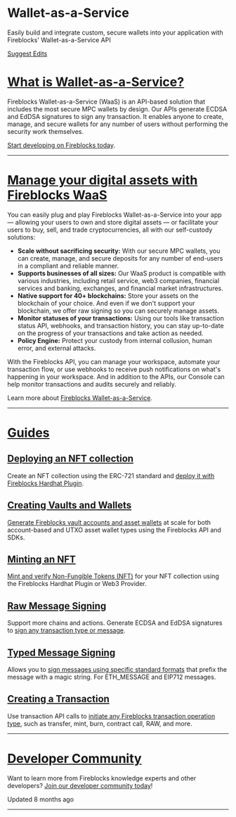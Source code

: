   # Wallet-as-a-Service

Easily build and integrate custom, secure wallets into your application with Fireblocks' Wallet-as-a-Service API

[Suggest Edits](/edit/wallet-as-a-service)

# [What is Wallet-as-a-Service?](#what-is-wallet-as-a-service)

Fireblocks Wallet-as-a-Service (WaaS) is an API-based solution that includes the most secure MPC wallets by design. Our APIs generate ECDSA and EdDSA signatures to sign any transaction. It enables anyone to create, manage, and secure wallets for any number of users without performing the security work themselves.

[Start developing on Fireblocks today](https://www.fireblocks.com/developer-sandbox-sign-up/?gl=1*19mlzew*_ga*MTY4ODc5Mjc3Ni%5B%E2%80%A6%5D_ga_D39L1D2ZX2*MTY4Nzg2MTQwOS4xNi4xLjE2ODc4Njc3OTMuMjcuMC4w).

* * *

# [Manage your digital assets with Fireblocks WaaS](#manage-your-digital-assets-with-fireblocks-waas)

You can easily plug and play Fireblocks Wallet-as-a-Service into your app — allowing your users to own and store digital assets — or facilitate your users to buy, sell, and trade cryptocurrencies, all with our self-custody solutions:

*   **Scale without sacrificing security:** With our secure MPC wallets, you can create, manage, and secure deposits for any number of end-users in a compliant and reliable manner.
*   **Supports businesses of all sizes:** Our WaaS product is compatible with various industries, including retail service, web3 companies, financial services and banking, exchanges, and financial market infrastructures.
*   **Native support for 40+ blockchains:** Store your assets on the blockchain of your choice. And even if we don't support your blockchain, we offer raw signing so you can securely manage assets.
*   **Monitor statuses of your transactions:** Using our tools like transaction status API, webhooks, and transaction history, you can stay up-to-date on the progress of your transactions and take action as needed.
*   **Policy Engine:** Protect your custody from internal collusion, human error, and external attacks.

With the Fireblocks API, you can manage your workspace, automate your transaction flow, or use webhooks to receive push notifications on what's happening in your workspace. And in addition to the APIs, our Console can help monitor transactions and audits securely and reliably.

Learn more about [Fireblocks Wallet-as-a-Service](https://www.fireblocks.com/platforms/mpc-wallet/).

* * *

# [Guides](#guides)
## [Deploying an NFT collection](#deploying-an-nft-collection)

Create an NFT collection using the ERC-721 standard and [deploy it with Fireblocks Hardhat Plugin](/docs/deploying-an-nft-collection).

## [Creating Vaults and Wallets](#creating-vaults-and-wallets)

[Generate Fireblocks vault accounts and asset wallets](/docs/creating-vaults-and-wallets) at scale for both account-based and UTXO asset wallet types using the Fireblocks API and SDKs.

## [Minting an NFT](#minting-an-nft)

[Mint and verify Non-Fungible Tokens (NFT)](/docs/minting-an-nft) for your NFT collection using the Fireblocks Hardhat Plugin or Web3 Provider.

## [Raw Message Signing](#raw-message-signing)

Support more chains and actions. Generate ECDSA and EdDSA signatures to [sign any transaction type or message](/docs/raw-message-signing).

## [Typed Message Signing](#typed-message-signing)

Allows you to [sign messages using specific standard formats](/docs/typed-message-signing) that prefix the message with a magic string. For ETH\_MESSAGE and EIP712 messages.

## [Creating a Transaction](#creating-a-transaction)

Use transaction API calls to [initiate any Fireblocks transaction operation type](/docs/creating-a-transaction), such as transfer, mint, burn, contract call, RAW, and more.

* * *

# [Developer Community](#developer-community)

Want to learn more from Fireblocks knowledge experts and other developers? [Join our developer community today](https://community.fireblocks.com/)!

Updated 8 months ago

* * *